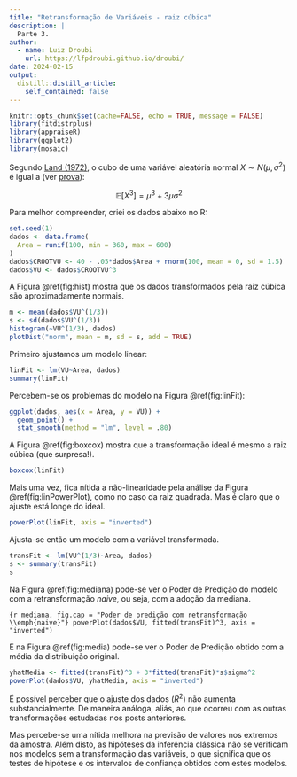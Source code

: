 ```yaml
---
title: "Retransformação de Variáveis - raiz cúbica"
description: |
  Parte 3.
author:
  - name: Luiz Droubi
    url: https://lfpdroubi.github.io/droubi/
date: 2024-02-15
output:
  distill::distill_article:
    self_contained: false
---
```



```r
knitr::opts_chunk$set(cache=FALSE, echo = TRUE, message = FALSE)
library(fitdistrplus)
library(appraiseR)
library(ggplot2)
library(mosaic)
```


Segundo  [Land (1972)](https://projecteuclid.org/download/pdf_1/euclid.aoms/1177693235),
o cubo de uma variável aleatória normal $X \sim N(\mu, \sigma^2)$ é igual a (ver [prova](https://math.stackexchange.com/a/3741451)):

$$\mathbb{E}[X^3] = \mu^3 + 3\mu\sigma^2$$

Para melhor compreender, criei os dados abaixo no R:

```r
set.seed(1)
dados <- data.frame(
  Area = runif(100, min = 360, max = 600)
)
dados$CROOTVU <- 40 - .05*dados$Area + rnorm(100, mean = 0, sd = 1.5)
dados$VU <- dados$CROOTVU^3
```

A Figura \@ref(fig:hist) mostra que os dados transformados pela raiz cúbica são
aproximadamente normais.

```r
m <- mean(dados$VU^(1/3))
s <- sd(dados$VU^(1/3))
histogram(~VU^(1/3), dados)
plotDist("norm", mean = m, sd = s, add = TRUE)
```

Primeiro ajustamos um modelo linear:

```r
linFit <- lm(VU~Area, dados)
summary(linFit)
```

Percebem-se os problemas do modelo na Figura \@ref(fig:linFit):

```r
ggplot(dados, aes(x = Area, y = VU)) + 
  geom_point() +
  stat_smooth(method = "lm", level = .80)
```

A Figura \@ref(fig:boxcox) mostra que a transformação ideal é mesmo a raiz 
cúbica (que surpresa!).

```r
boxcox(linFit)
```

Mais uma vez, fica nítida a não-linearidade pela análise da Figura
\@ref(fig:linPowerPlot), como no caso da raiz quadrada. Mas é claro que o ajuste
está longe do ideal.

```r
powerPlot(linFit, axis = "inverted")
```

Ajusta-se então um modelo com a variável transformada.

```r
transFit <- lm(VU^(1/3)~Area, dados)
s <- summary(transFit)
s
```

Na Figura \@ref(fig:mediana) pode-se ver o Poder de Predição do modelo com a 
retransformação *naive*, ou seja, com a adoção da mediana.

```{r mediana, fig.cap = "Poder de predição com retransformação \\emph{naive}"}
powerPlot(dados$VU, fitted(transFit)^3, axis = "inverted")
```

E na Figura \@ref(fig:media) pode-se ver o Poder de Predição obtido com a média
da distribuição original.

```r
yhatMedia <- fitted(transFit)^3 + 3*fitted(transFit)*s$sigma^2
powerPlot(dados$VU, yhatMedia, axis = "inverted")
```

É possível perceber que o ajuste dos dados ($R^2$) não aumenta substancialmente.
De maneira análoga, aliás, ao que ocorreu com as outras transformações estudadas
nos posts anteriores.

Mas percebe-se uma nítida melhora na previsão de valores nos extremos da
amostra. Além disto, as hipóteses da inferência clássica não se verificam nos
modelos sem a transformação das variáveis, o que significa que os testes de 
hipótese e os intervalos de confiança obtidos com estes modelos.
